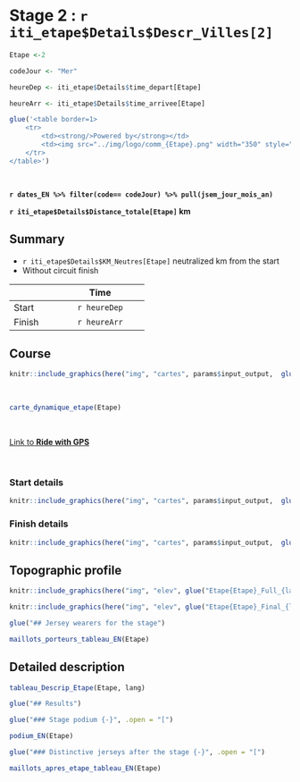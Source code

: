 
<!-- Besoin de changer le # de la ville du titre et la variable Etape et codeJour -->

<!-- Version anglaise  -- SANS circuit d'arrivée   -->

# Stage 2 : `r iti_etape$Details$Descr_Villes[2]`

```r
Etape <-2

codeJour <- "Mer"

heureDep <- iti_etape$Details$time_depart[Etape]

heureArr <- iti_etape$Details$time_arrivee[Etape]

```

```r

glue('<table border=1>
    <tr>
        <td><strong/>Powered by</strong></td>
        <td><img src="../img/logo/comm_{Etape}.png" width="350" style="float:right"></td>
    </tr>
</table>')
```

<br/>

**`r dates_EN %>% filter(code== codeJour) %>% pull(jsem_jour_mois_an)`** 

 **`r iti_etape$Details$Distance_totale[Etape]` km**


## Summary

- `r iti_etape$Details$KM_Neutres[Etape]` neutralized km from the start   
- Without circuit finish


----------------------------------------------------
                                              Time
----------------- ----------------------------------
Start                                  `r heureDep`

Finish                                 `r heureArr`
----------------------------------------------------

## Course

```r

knitr::include_graphics(here("img", "cartes", params$input_output,  glue("Etape{Etape}_Full.png")))

```

<br/>

```r

carte_dynamique_etape(Etape)

```


<br/>


<a href="`r iti_etape$Details$Liens[Etape]`" target="blank">Link to <strong>Ride with GPS</strong></a>

<br/>

### Start details


```r

knitr::include_graphics(here("img", "cartes", params$input_output,  glue("Etape{Etape}_Dep.png")))

```

### Finish details

```r

knitr::include_graphics(here("img", "cartes", params$input_output,  glue("Etape{Etape}_Arr.png")))

```


## Topographic profile

```r

knitr::include_graphics(here("img", "elev", glue("Etape{Etape}_Full_{lang}.png")))

```

```r

knitr::include_graphics(here("img", "elev", glue("Etape{Etape}_Final_{lang}.png")))

```

<!-- impression des porteurs de maillots si existent  -->

```r

glue("## Jersey wearers for the stage")
```


```r

maillots_porteurs_tableau_EN(Etape)

```

<!-- fin porteur maillots -->

## Detailed description

```r


tableau_Descrip_Etape(Etape, lang)

```

<!-- impression des résultats si existent  -->

```r

glue("## Results")
```


```r

glue("### Stage podium {-}", .open = "[")
```


```r

podium_EN(Etape)

```



```r

glue("### Distinctive jerseys after the stage {-}", .open = "[")
```

```r

maillots_apres_etape_tableau_EN(Etape)

```

